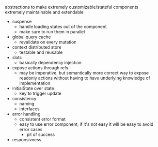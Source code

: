 abstractions to make extremely customizable/stateful components extremely maintainable and extendable

- suspense
  - handle loading states out of the component
  - make sure to run them in parallel
- global query cache
  - revalidate on every mutation
- context distributed store
  - testable and reusable
- slots
  - basically dependency injection
- expose actions through refs
  - may be imperative, but semantically more correct way to expose readonly actions without having to have underlying knowledge of implementation
- initialState over state
  - key to trigger update
- consistency
  - naming
  - interfaces
- error handling
  - consistent error format
  - easy to use error component, if it's not easy it will be easy to avoid error cases
    - pit of success
- responsivness
